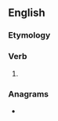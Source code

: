==English==

===Etymology===
{{suffix|en|glide|eth}}

===Verb===
{{head|en|verb form}}

# {{en-archaic third-person singular of|glide}}

===Anagrams===
* {{anagrams|en|a=deghilt|delight|gildeth|lighted}}